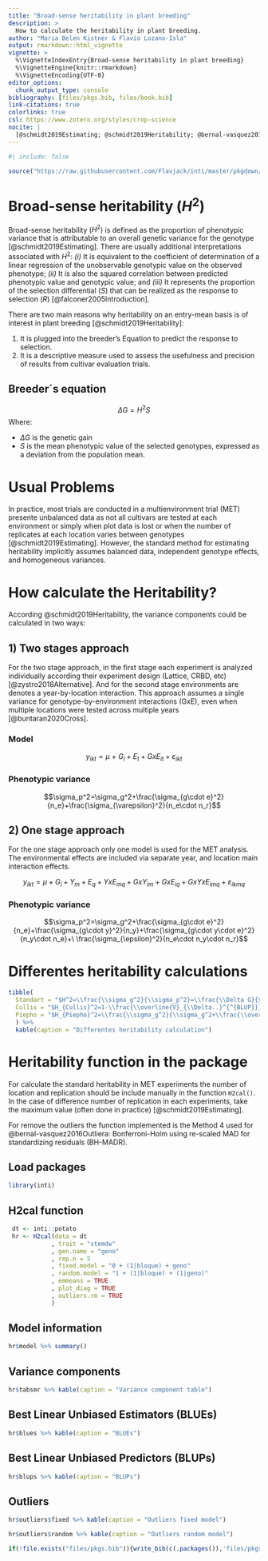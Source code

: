 ```yaml
---
title: "Broad-sense heritability in plant breeding"
description: > 
  How to calculate the heritability in plant breeding.
author: "Maria Belen Kistner & Flavio Lozano-Isla"
output: rmarkdown::html_vignette
vignette: >
  %\VignetteIndexEntry{Broad-sense heritability in plant breeding}
  %\VignetteEngine{knitr::rmarkdown}
  %\VignetteEncoding{UTF-8}
editor_options: 
  chunk_output_type: console
bibliography: [files/pkgs.bib, files/book.bib]
link-citations: true
colorlinks: true
csl: https://www.zotero.org/styles/crop-science
nocite: |  
  [@schmidt2019Estimating; @schmidt2019Heritability; @bernal-vasquez2016Outliera;  @buntaran2020Cross; @bolker2021Mean]
---
```


```r
#| include: false

source("https://raw.githubusercontent.com/Flavjack/inti/master/pkgdown/favicon/docs.r")
```

# Broad-sense heritability ($H^2$)

Broad-sense heritability ($H^2$) is defined as the proportion of phenotypic variance that is attributable to an overall genetic variance for the genotype [@schmidt2019Estimating]. There are usually additional interpretations associated with $H^2$: *(i)* It is equivalent to the coefficient of determination of a linear regression of the unobservable genotypic value on the observed phenotype; *(ii)* It is also the squared correlation between predicted phenotypic value and genotypic value; and *(iii)* It represents the proportion of the selection differential ($S$) that can be realized as the response to selection ($R$) [@falconer2005Introduction].

There are two main reasons why heritability on an entry-mean basis is of interest in plant breeding [@schmidt2019Heritability]:

1.  It is plugged into the breeder’s Equation to predict the response to selection.
2.  It is a descriptive measure used to assess the usefulness and precision of results from cultivar evaluation trials.

## Breeder´s equation

$$\Delta G=H^2S$$ Where:

-   $\Delta G$ is the genetic gain
-   $S$ is the mean phenotypic value of the selected genotypes, expressed as a deviation from the population mean.

# Usual Problems

In practice, most trials are conducted in a multienvironment trial (MET) presente unbalanced data as not all cultivars are tested at each environment or simply when plot data is lost or when the number of replicates at each location varies between genotypes [@schmidt2019Estimating]. However, the standard method for estimating heritability implicitly assumes balanced data, independent genotype effects, and homogeneous variances.

# How calculate the Heritability?

According @schmidt2019Heritability, the variance components could be calculated in two ways:

## 1) Two stages approach

For the two stage approach, in the first stage each experiment is analyzed individually according their experiment design (Lattice, CRBD, etc) [@zystro2018Alternative]. And for the second stage environments are denotes a year-by-location interaction. This approach assumes a single variance for genotype-by-environment interactions (GxE), even when multiple locations were tested across multiple years [@buntaran2020Cross].

### Model

$$y_{ikt}=\mu\ +\ G_i+E_t+GxE_{it}+\varepsilon_{ikt}$$

### Phenotypic variance

$$\sigma_p^2=\sigma_g^2+\frac{\sigma_{g\cdot e}^2}{n_e}+\frac{\sigma_{\varepsilon}^2}{n_e\cdot n_r}$$

## 2) One stage approach

For the one stage approach only one model is used for the MET analysis. The environmental effects are included via separate year, and location main interaction effects.

$$y_{ikt}=\mu+G_i+Y_m+E_q+YxE_{mq}+GxY_{im}+GxE_{iq}+GxYxE_{imq}+\varepsilon_{ikmq}$$

### Phenotypic variance

$$\sigma_p^2=\sigma_g^2+\frac{\sigma_{g\cdot e}^2}{n_e}+\frac{\sigma_{g\cdot y}^2}{n_y}+\frac{\sigma_{g\cdot y\cdot e}^2}{n_y\cdot n_e}+\ \frac{\sigma_{\epsilon}^2}{n_e\cdot n_y\cdot n_r}$$

# Differentes heritability calculations

```r
tibble(
  Standart = "$H^2=\\frac{\\sigma_g^2}{\\sigma_p^2}=\\frac{\\Delta G}{S}$",
  Cullis = "$H_{Cullis}^2=1-\\frac{\\overline{V}_{\\Delta..}^{^{BLUP}}}{2\\cdot\\sigma_g^2}$",
  Piepho = "$H_{Piepho}^2=\\frac{\\sigma_g^2}{\\sigma_g^2+\\frac{\\overline{V}_{\\Delta..}^{BLUE}}{2}}$"
  ) %>% 
  kable(caption = "Differentes heritability calculation")
```

# Heritability function in the package

For calculate the standard heritability in MET experiments the number of location and replication should be include manually in the function `H2cal()`. In the case of difference number of replication in each experiments, take the maximum value (often done in practice) [@schmidt2019Estimating].

For remove the outliers the function implemented is the Method 4 used for @bernal-vasquez2016Outliera: Bonferroni-Holm using re-scaled MAD for standardizing residuals (BH-MADR).

## Load packages

```r
library(inti)
```

## H2cal function

```r
 dt <- inti::potato
 hr <- H2cal(data = dt
            , trait = "stemdw"
            , gen.name = "geno"
            , rep.n = 5
            , fixed.model = "0 + (1|bloque) + geno"
            , random.model = "1 + (1|bloque) + (1|geno)"
            , emmeans = TRUE
            , plot_diag = TRUE
            , outliers.rm = TRUE
            )
```

## Model information

```r
hr$model %>% summary()
```

## Variance components

```r
hr$tabsmr %>% kable(caption = "Variance component table")
```

## Best Linear Unbiased Estimators (BLUEs)

```r
hr$blues %>% kable(caption = "BLUEs")
```

## Best Linear Unbiased Predictors (BLUPs)

```r
hr$blups %>% kable(caption = "BLUPs")
```

## Outliers

```r
hr$outliers$fixed %>% kable(caption = "Outliers fixed model")
```

```r
hr$outliers$random %>% kable(caption = "Outliers random model")
```

<!-- # Comparison: H2cal and asreml -->

<!-- > <https://inkaverse.com/articles/extra/stagewise.html> -->

::: {#refs}
:::

```r
if(!file.exists("files/pkgs.bib")){write_bib(c(.packages()),'files/pkgs.bib')}
```
